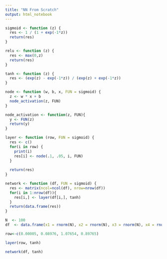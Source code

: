 ```yaml
---
title: "NN From Scratch"
output: html_notebook
---
```

```r
sigmoid <- function (z) {
  res <- 1 / (1 + exp(-1*z))
  return(res)
}

relu <- function (z) {
  res <- max(0,z)
  return(res)
}

tanh <- function (z) {
  res <- (exp(z) - exp(-1*z)) / (exp(z) + exp(-1*z))
}
```

```r
node <- function (w, b, x, FUN = sigmoid) {
  z <- w * x + b
  node_activation(z, FUN)
}

node_activation <- function(z, FUN){
  y <- FUN(z)
  return(y)
}

```

```r
layer <- function (row, FUN = sigmoid) {
  res <- c()
  for(i in row) {
    print(i)
    res[i] <- node(.1, .05, i, FUN)
  }
  
  return(res)
}
```


```r
network <- function (df, FUN = sigmoid) {
  res <- matrix(ncol=ncol(df), nrow=nrow(df))
  for(i in 1:nrow(df)){
    res[i,] <- layer(df[i,], tanh)
  }
  return(data.frame(res))
}
```

```r
N  <- 100
df  <- data.frame(x1 = rnorm(N), x2 = rnorm(N), x3 = rnorm(N), x4 = rnorm(N), x5 = rnorm(N))

row<-c(0.00005, 0.08976, 1.07654, 0.89765)

layer(row, tanh)

network(df, tanh)
```

